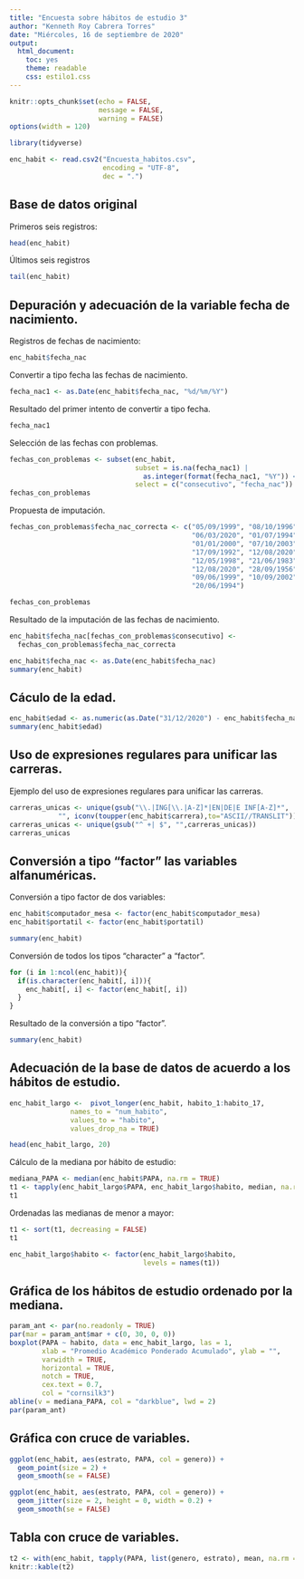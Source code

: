 ```yaml
---
title: "Encuesta sobre hábitos de estudio 3"
author: "Kenneth Roy Cabrera Torres"
date: "Miércoles, 16 de septiembre de 2020"
output: 
  html_document: 
    toc: yes
    theme: readable
    css: estilo1.css
---
```


```r
knitr::opts_chunk$set(echo = FALSE,
                      message = FALSE,
                      warning = FALSE)
options(width = 120)
```

```r
library(tidyverse)
```


```r
enc_habit <- read.csv2("Encuesta_habitos.csv", 
                       encoding = "UTF-8",
                       dec = ".")
```

## Base de datos original

Primeros seis registros:

```r
head(enc_habit)
```

Últimos seis registros

```r
tail(enc_habit)
```

## Depuración y adecuación de la variable fecha de nacimiento.


Registros de fechas de nacimiento:

```r
enc_habit$fecha_nac
```


Convertir a tipo fecha las fechas de nacimiento.

```r
fecha_nac1 <- as.Date(enc_habit$fecha_nac, "%d/%m/%Y")
```

Resultado del primer intento de convertir a tipo fecha.


```r
fecha_nac1
```

Selección de las fechas con problemas.

```r
fechas_con_problemas <- subset(enc_habit, 
                               subset = is.na(fecha_nac1) | 
                                 as.integer(format(fecha_nac1, "%Y")) < 1970, 
                               select = c("consecutivo", "fecha_nac"))
fechas_con_problemas
```

Propuesta de imputación.

```r
fechas_con_problemas$fecha_nac_correcta <- c("05/09/1999", "08/10/1996",
                                             "06/03/2020", "01/07/1994",
                                             "01/01/2000", "07/10/2003",
                                             "17/09/1992", "12/08/2020",
                                             "12/05/1998", "21/06/1983",
                                             "12/08/2020", "28/09/1956",
                                             "09/06/1999", "10/09/2002",
                                             "20/06/1994")
```


```r
fechas_con_problemas
```

Resultado de la imputación de las fechas de nacimiento.

```r
enc_habit$fecha_nac[fechas_con_problemas$consecutivo] <- 
  fechas_con_problemas$fecha_nac_correcta
```

```r
enc_habit$fecha_nac <- as.Date(enc_habit$fecha_nac)
summary(enc_habit)
```

## Cáculo de la edad.

```r
enc_habit$edad <- as.numeric(as.Date("31/12/2020") - enc_habit$fecha_nac)/365.25
summary(enc_habit$edad)
```
## Uso de expresiones regulares para unificar las carreras.

Ejemplo del uso de expresiones regulares para unificar las carreras.

```r
carreras_unicas <- unique(gsub("\\.|ING[\\.|A-Z]*|EN|DE|E INF[A-Z]*", 
            "", iconv(toupper(enc_habit$carrera),to="ASCII//TRANSLIT")))
carreras_unicas <- unique(gsub("^ +| $", "",carreras_unicas))
carreras_unicas
```
## Conversión a tipo "factor" las variables alfanuméricas.

Conversión a tipo factor de dos variables:

```r
enc_habit$computador_mesa <- factor(enc_habit$computador_mesa)
enc_habit$portatil <- factor(enc_habit$portatil)
```

```r
summary(enc_habit)
```

Conversión de todos los tipos "character" a "factor".

```r
for (i in 1:ncol(enc_habit)){
  if(is.character(enc_habit[, i])){
    enc_habit[, i] <- factor(enc_habit[, i])
  }
}
```

Resultado de la conversión a tipo "factor".

```r
summary(enc_habit)
```

## Adecuación de la base de datos de acuerdo a los hábitos de estudio.

```r
enc_habit_largo <-  pivot_longer(enc_habit, habito_1:habito_17,
               names_to = "num_habito",
               values_to = "habito",
               values_drop_na = TRUE)
```


```r
head(enc_habit_largo, 20)
```

Cálculo de la mediana por hábito de estudio:

```r
mediana_PAPA <- median(enc_habit$PAPA, na.rm = TRUE)
t1 <- tapply(enc_habit_largo$PAPA, enc_habit_largo$habito, median, na.rm = TRUE)
t1
```
Ordenadas las medianas de menor a mayor:

```r
t1 <- sort(t1, decreasing = FALSE)
t1
```

```r
enc_habit_largo$habito <- factor(enc_habit_largo$habito,
                                 levels = names(t1))
```

## Gráfica de los hábitos de estudio ordenado por la mediana.

```r
param_ant <- par(no.readonly = TRUE)
par(mar = param_ant$mar + c(0, 30, 0, 0))
boxplot(PAPA ~ habito, data = enc_habit_largo, las = 1,
        xlab = "Promedio Académico Ponderado Acumulado", ylab = "", 
        varwidth = TRUE,
        horizontal = TRUE,
        notch = TRUE,
        cex.text = 0.7,
        col = "cornsilk3")
abline(v = mediana_PAPA, col = "darkblue", lwd = 2)
par(param_ant)
```

## Gráfica con cruce de variables.

```r
ggplot(enc_habit, aes(estrato, PAPA, col = genero)) +
  geom_point(size = 2) +
  geom_smooth(se = FALSE)
```


```r
ggplot(enc_habit, aes(estrato, PAPA, col = genero)) +
  geom_jitter(size = 2, height = 0, width = 0.2) +
  geom_smooth(se = FALSE)
```

## Tabla con cruce de variables.


```r
t2 <- with(enc_habit, tapply(PAPA, list(genero, estrato), mean, na.rm = TRUE))
knitr::kable(t2)
```


